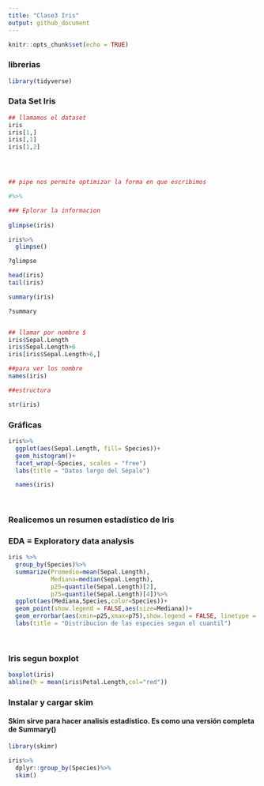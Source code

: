 ```yaml
---
title: "Clase3 Iris"
output: github_document
---
```


```r
knitr::opts_chunk$set(echo = TRUE)
```

### librerias 

```r

library(tidyverse)


```

### Data Set Iris

```r



## llamamos el dataset 
iris 
iris[1,]
iris[,1]
iris[1,2]




## pipe nos permite optimizar la forma en que escribimos

#%>%

### Eplorar la informacion 
  
glimpse(iris)

iris%>%
  glimpse()

?glimpse

head(iris)
tail(iris)

summary(iris)

?summary


## llamar por nombre $
iris$Sepal.Length
iris$Sepal.Length>6
iris[iris$Sepal.Length>6,]

##para ver los nombre
names(iris)

##estructura

str(iris)


```

### Gráficas

```r

iris%>%
  ggplot(aes(Sepal.Length, fill= Species))+
  geom_histogram()+
  facet_wrap(~Species, scales = "free")
  labs(title = "Datos largo del Sépalo")

  names(iris)
  
  
```

### Realicemos un resumen estadístico de Iris
### EDA = Exploratory data analysis


```r

iris %>%
  group_by(Species)%>%
  summarize(Promedio=mean(Sepal.Length),
            Mediana=median(Sepal.Length),
            p25=quantile(Sepal.Length)[2],
            p75=quantile(Sepal.Length)[4])%>%
  ggplot(aes(Mediana,Species,color=Species))+
  geom_point(show.legend = FALSE,aes(size=Mediana))+
  geom_errorbar(aes(xmin=p25,xmax=p75),show.legend = FALSE, linetype = "dashed")+
  labs(title = "Distribucion de las especies segun el cuantil")
            
  

```

### Iris segun boxplot 

```r
boxplot(iris)
abline(h = mean(iris$Petal.Length,col="red"))


```

### Instalar y cargar skim 
#### Skim sirve para hacer analisis estadístico. Es como una versión completa de Summary()

```r

library(skimr)

```

```r

iris%>%
  dplyr::group_by(Species)%>%
  skim()


```
